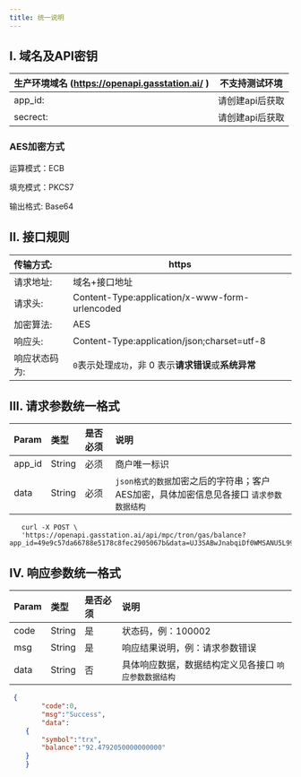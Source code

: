 ```yaml
---
title: 统一说明
---
```


## I. 域名及API密钥

| 生产环境域名 (https://openapi.gasstation.ai/ ) | 不支持测试环境  |
| :---------------------------- | ------------------------------------------------- |
| app_id:                       | 请创建api后获取                                  |
| secrect:                      | 请创建api后获取      |



### AES加密方式

运算模式：ECB

填充模式：PKCS7

输出格式: Base64


## II. 接口规则

| 传输方式:     | https                                                 |
| :------------ | ------------------------------------------------------ |
| 请求地址:     | 域名+接口地址                                          |
| 请求头:      | Content-Type:application/x-www-form-urlencoded        |
| 加密算法:     | AES       |
| 响应头:     | Content-Type:application/json;charset=utf-8   |
| 响应状态码为: | `0`表示处理`成功`，非 0 表示**请求错误**或**系统异常** |

## III. 请求参数统一格式

| Param  | 类型   | 是否必须 | 说明                                                      |
| :----- | :----- | :------- | :-------------------------------------------------------- |
| app_id | String | 必须     | 商户唯一标识                                              |
| data   | String | 必须     | `json格式的数据`加密之后的字符串；客户AES加密，具体加密信息见各接口 `请求参数数据结构` |

 ```curl cURL
    curl -X POST \
    'https://openapi.gasstation.ai/api/mpc/tron/gas/balance?app_id=49e9c57da66788e5178c8fec2905067b&data=UJ3SABwJnabqiDf0WMSANU5L99g29LQDOcSsdTrUXXU='
```


## IV. 响应参数统一格式

| Param | 类型   | 是否必须 | 说明                                                   |
| :---- | :----- | :------- | :----------------------------------------------------- |
| code  | String | 是       | 状态码，例：100002                                     |
| msg   | String | 是       | 响应结果说明，例：请求参数错误                         |
| data  | String | 否       | 具体响应数据，数据结构定义见各接口  `响应参数数据结构` |

```json
 {
        "code":0,
        "msg":"Success",
        "data":
    {
        "symbol":"trx",
        "balance":"92.4792050000000000"
    }
    }
```